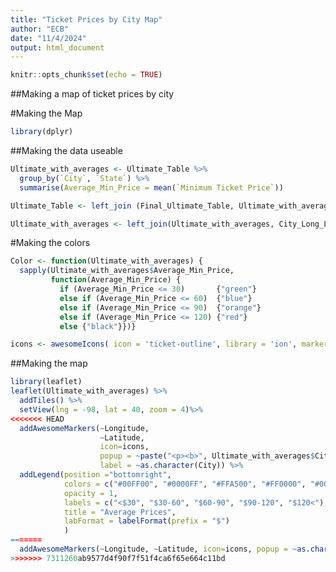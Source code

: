 ```yaml
---
title: "Ticket Prices by City Map"
author: "ECB"
date: "11/4/2024"
output: html_document
---
```


```r
knitr::opts_chunk$set(echo = TRUE)
```

##Making a map of ticket prices by city

#Making the Map
```r
library(dplyr)
```
##Making the data useable

```r
Ultimate_with_averages <- Ultimate_Table %>%
  group_by(`City`, `State`) %>%
  summarise(Average_Min_Price = mean(`Minimum Ticket Price`))

Ultimate_Table <- left_join (Final_Ultimate_Table, Ultimate_with_averages, by = c("City","State"))

Ultimate_with_averages <- left_join(Ultimate_with_averages, City_Long_Lat, by = c("City", "State"))

```

#Making the colors
```r
Color <- function(Ultimate_with_averages) { 
  sapply(Ultimate_with_averages$Average_Min_Price, 
         function(Average_Min_Price) {
           if (Average_Min_Price <= 30)       {"green"} 
           else if (Average_Min_Price <= 60)  {"blue"}
           else if (Average_Min_Price <= 90)  {"orange"} 
           else if (Average_Min_Price <= 120) {"red"} 
           else {"black"}})}

icons <- awesomeIcons( icon = 'ticket-outline', library = 'ion', markerColor = Color(Ultimate_with_averages))
```

##Making the map


```r
library(leaflet)
leaflet(Ultimate_with_averages) %>%
  addTiles() %>%
  setView(lng = -98, lat = 40, zoom = 4)%>%
<<<<<<< HEAD
  addAwesomeMarkers(~Longitude,
                    ~Latitude, 
                    icon=icons, 
                    popup = ~paste("<p><b>", Ultimate_with_averages$City, "</b></p>"), 
                    label = ~as.character(City)) %>%
  addLegend(position ="bottomright", 
            colors = c("#00FF00", "#0000FF", "#FFA500", "#FF0000", "#000000"),
            opacity = 1,
            labels = c("<$30", "$30-60", "$60-90", "$90-120", "$120<"),
            title = "Average Prices", 
            labFormat = labelFormat(prefix = "$")
            )
=======
  addAwesomeMarkers(~Longitude, ~Latitude, icon=icons, popup = ~as.character(Average_Min_Price))
>>>>>>> 7311260ab9577d4f90f7f51f4ca6f65e664c11bd
```

